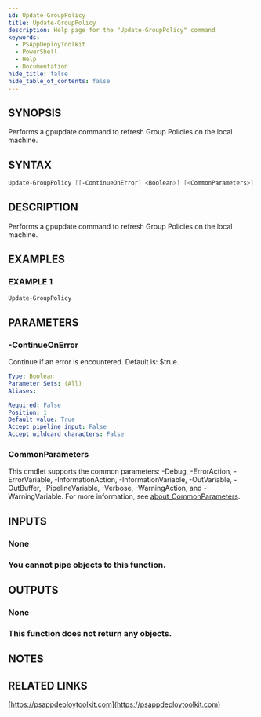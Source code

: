 ```yaml
---
id: Update-GroupPolicy
title: Update-GroupPolicy
description: Help page for the "Update-GroupPolicy" command
keywords:
  - PSAppDeployToolkit
  - PowerShell
  - Help
  - Documentation
hide_title: false
hide_table_of_contents: false
---
```


## SYNOPSIS

Performs a gpupdate command to refresh Group Policies on the local machine.

## SYNTAX

```powershell
Update-GroupPolicy [[-ContinueOnError] <Boolean>] [<CommonParameters>]
```

## DESCRIPTION

Performs a gpupdate command to refresh Group Policies on the local machine.

## EXAMPLES

### EXAMPLE 1

```powershell
Update-GroupPolicy
```

## PARAMETERS

### -ContinueOnError

Continue if an error is encountered.
Default is: $true.

```yaml
Type: Boolean
Parameter Sets: (All)
Aliases:

Required: False
Position: 1
Default value: True
Accept pipeline input: False
Accept wildcard characters: False
```

### CommonParameters

This cmdlet supports the common parameters: -Debug, -ErrorAction, -ErrorVariable, -InformationAction, -InformationVariable, -OutVariable, -OutBuffer, -PipelineVariable, -Verbose, -WarningAction, and -WarningVariable. For more information, see [about_CommonParameters](http://go.microsoft.com/fwlink/?LinkID=113216).

## INPUTS

### None

### You cannot pipe objects to this function.
## OUTPUTS

### None

### This function does not return any objects.
## NOTES

## RELATED LINKS

[https://psappdeploytoolkit.com](https://psappdeploytoolkit.com)
